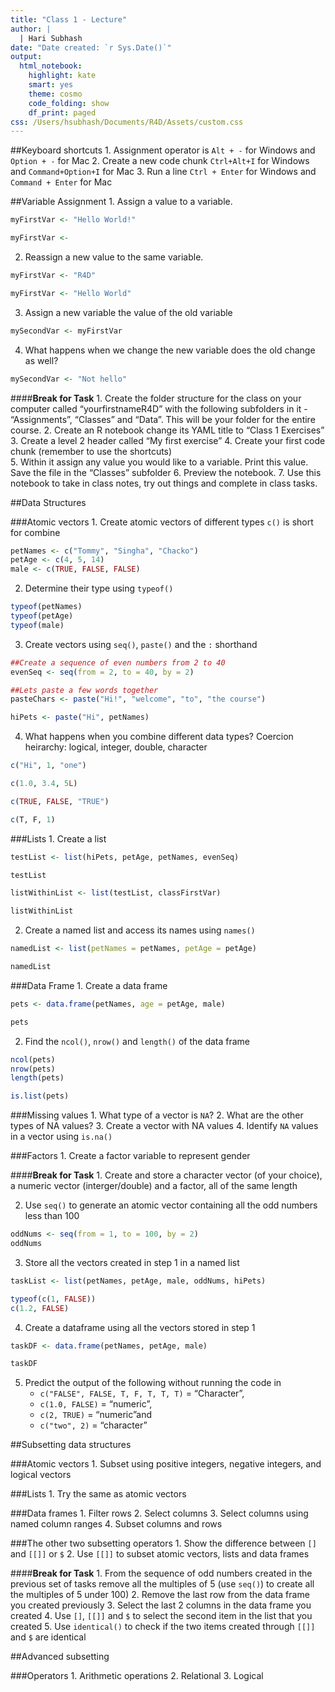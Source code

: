 ```yaml
---
title: "Class 1 - Lecture"
author: |
  | Hari Subhash
date: "Date created: `r Sys.Date()`"
output:
  html_notebook:
    highlight: kate
    smart: yes
    theme: cosmo
    code_folding: show
    df_print: paged
css: /Users/hsubhash/Documents/R4D/Assets/custom.css
---
```

##Keyboard shortcuts
1. Assignment operator is `Alt + -` for Windows and `Option + -` for Mac
2. Create a new code chunk `Ctrl+Alt+I` for Windows and `Command+Option+I` for Mac
3. Run a line `Ctrl + Enter` for Windows and `Command + Enter` for Mac

##Variable Assignment
1. Assign a value to a variable.
```r
myFirstVar <- "Hello World!"

myFirstVar <- 
```

2. Reassign a new value to the same variable.
```r
myFirstVar <- "R4D"

myFirstVar <- "Hello World"
```


3. Assign a new variable the value of the old variable
```r
mySecondVar <- myFirstVar
```

4. What happens when we change the new variable does the old change as well?
```r
mySecondVar <- "Not hello"
```



####**Break for Task**
1. Create the folder structure for the class on your computer called "yourfirstnameR4D" with the following subfolders in it - "Assignments", "Classes" and "Data". This will be your folder for the entire course.
2. Create an R notebook change its YAML title to "Class 1 Exercises"
3. Create a level 2 header called "My first exercise"
4. Create your first code chunk (remember to use the shortcuts)  
5. Within it assign any value you would like to a variable. Print this value. Save the file in the "Classes" subfolder
6. Preview the notebook. 
7. Use this notebook to take in class notes, try out things and complete in class tasks.

##Data Structures

###Atomic vectors
1. Create atomic vectors of different types
`c()` is short for combine
```r
petNames <- c("Tommy", "Singha", "Chacko")
petAge <- c(4, 5, 14)
male <- c(TRUE, FALSE, FALSE)
```


2. Determine their type using `typeof()`

```r
typeof(petNames)
typeof(petAge)
typeof(male)
```

3. Create vectors using `seq()`, `paste()` and the `:` shorthand


```r
##Create a sequence of even numbers from 2 to 40
evenSeq <- seq(from = 2, to = 40, by = 2)

##Lets paste a few words together
pasteChars <- paste("Hi!", "welcome", "to", "the course")

hiPets <- paste("Hi", petNames)

```
4. What happens when you combine different data types?
Coercion heirarchy: logical, integer, double, character
```r
c("Hi", 1, "one")
```

```r
c(1.0, 3.4, 5L)
```

```r
c(TRUE, FALSE, "TRUE")
```

```r
c(T, F, 1)
```

###Lists
1. Create a list

```r
testList <- list(hiPets, petAge, petNames, evenSeq)

testList
```

```r
listWithinList <- list(testList, classFirstVar)

listWithinList
```


2. Create a named list and access its names using `names()`

```r
namedList <- list(petNames = petNames, petAge = petAge)

namedList
```

###Data Frame
1. Create a data frame
```r
pets <- data.frame(petNames, age = petAge, male)

pets
```


2. Find the `ncol()`, `nrow()` and `length()` of the data frame
```r
ncol(pets)
nrow(pets)
length(pets)
```

```r
is.list(pets)
```


###Missing values
1. What type of a vector is `NA`?
2. What are the other types of NA values?
3. Create a vector with NA values
4. Identify `NA` values in a vector using `is.na()`

###Factors
1. Create a factor variable to represent gender

####**Break for Task**
1. Create and store a character vector (of your choice), a numeric vector (interger/double) and a factor, all of the same length


2. Use `seq()` to generate an atomic vector containing all the odd numbers less than 100

```r
oddNums <- seq(from = 1, to = 100, by = 2)
oddNums
```


3. Store all the vectors created in step 1 in a named list
```r
taskList <- list(petNames, petAge, male, oddNums, hiPets)

typeof(c(1, FALSE))
c(1.2, FALSE)
```
4. Create a dataframe using all the vectors stored in step 1
```r
taskDF <- data.frame(petNames, petAge, male)

taskDF
```

5. Predict the output of the following without running the code in 
    + `c("FALSE", FALSE, T, F, T, T, T)` = "Character", 
    + `c(1.0, FALSE)` = "numeric", 
    + `c(2, TRUE)`  = "numeric"and 
    + `c("two", 2)` = "character"

##Subsetting data structures

###Atomic vectors
1. Subset using positive integers, negative integers, and logical vectors

###Lists
1. Try the same as atomic vectors

###Data frames
1. Filter rows
2. Select columns
3. Select columns using named column ranges
4. Subset columns and rows



###The other two subsetting operators
1. Show the difference between `[]` and `[[]]` or `$`
2. Use `[[]]` to subset atomic vectors, lists and data frames

####**Break for Task**
1. From the sequence of odd numbers created in the previous set of tasks remove all the multiples of 5 (use `seq()`) to create all the multiples of 5 under 100)
2. Remove the last row from the data frame you created previously
3. Select the last 2 columns in the data frame you created
4. Use `[]`, `[[]]` and `$` to select the second item in the list that you created
5. Use `identical()` to check if the two items created through `[[]]` and `$` are identical


##Advanced subsetting

###Operators
1. Arithmetic operations
2. Relational
3. Logical

